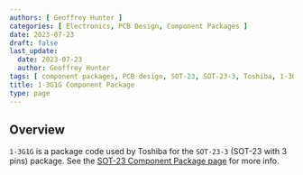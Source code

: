 ```yaml
---
authors: [ Geoffrey Hunter ]
categories: [ Electronics, PCB Design, Component Packages ]
date: 2023-07-23
draft: false
last_update:
  date: 2023-07-23
  author: Geoffrey Hunter
tags: [ component packages, PCB design, SOT-23, SOT-23-3, Toshiba, 1-3G1G ]
title: 1-3G1G Component Package
type: page
---
```



## Overview

`1-3G1G` is a package code used by Toshiba for the `SOT-23-3` (SOT-23 with 3 pins) package. See the [SOT-23 Component Package page](/pcb-design/component-packages/sot-23-component-package/) for more info.
